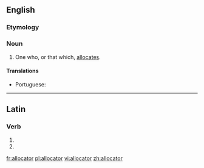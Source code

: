 ==English==

===Etymology===
{{suffix|allocate|or|lang=en}}

===Noun===
{{en-noun}}

# One who, or that which, [[allocate]]s.

====Translations====
{{trans-top|one who, or that which, allocates}}
* Portuguese: {{t|pt|alocador|m}}
{{trans-mid}}
{{trans-bottom}}

----

==Latin==

===Verb===
{{la-verb-form|allocātor}}

# {{conjugation of|allocō||2|s|fut|pass|imp|lang=la}}
# {{conjugation of|allocō||3|s|fut|pass|imp|lang=la}}

[[fr:allocator]]
[[pl:allocator]]
[[vi:allocator]]
[[zh:allocator]]